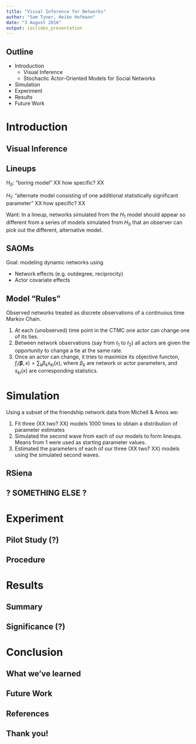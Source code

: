 ```yaml
---
title: "Visual Inference for Networks"
author: "Sam Tyner, Heike Hofmann"
date: "3 August 2016"
output: ioslides_presentation
---
```


## Outline

- Introduction
  * Visual Inference
  * Stochactic Actor-Oriented Models for Social Networks
- Simulation
- Experiment
- Results
- Future Work

# Introduction

## Visual Inference 

## Lineups

$H_0$: "boring model" XX how specific? XX

$H_1$: "alternate model consisting of one additional statistically significant parameter" XX how specific? XX

Want: In a lineup, networks simulated from the $H_1$ model should appear so different from a series of models simulated from $H_0$ that an observer can pick out the different, alternative model.

## SAOMs

Goal: modeling dynamic networks using 

- Network effects (e.g. outdegree, reciprocity)
- Actor covariate effects 

## Model "Rules"

Observed networks treated as discrete observations of a continuous time Markov Chain. 

1. At each (unobserved) time point in the CTMC one actor can change one of its ties.
2. Between network observations (say from $t_1$ to $t_2$) all actors are given the opportunity to change a tie at the same rate.
3. Once an actor can change, it tries to maximize its objective functon, $f_i(\mathbf{\beta},x) = \sum_k \beta_k s_{ki}(x)$, where $\beta_k$ are network or actor parameters, and $s_{ki}(x)$ are corresponding statistics.

# Simulation

Using a subset of the friendship network data from Michell & Amos we: 

1. Fit three (XX two? XX) models 1000 times to obtain a distribution of parameter estimates
2. Simulated the second wave from each of our models to form lineups. Means from 1 were used as starting parameter values.
3. Estimated the parameters of each of our three (XX two? XX) models using the simulated second waves.

## RSiena

## ? SOMETHING ELSE ?

# Experiment

## Pilot Study (?)

## Procedure

# Results 

## Summary

## Significance (?)

# Conclusion

## What we've learned

## Future Work

## References

## Thank you!